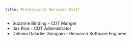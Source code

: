 ```yaml
---
title: Professional Services Staff
---
```


- Suzanne Binding - CDT Manger
- Jas Rice - CDT Administrator
- Delmiro Daladier Sampaio - Research Software Engineer 
